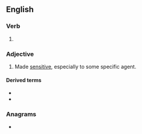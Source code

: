 ==English==

===Verb===
{{head|en|verb form}}

# {{en-past of|sensitize}}

===Adjective===
{{en-adj}}

# Made [[sensitive]], especially to some specific agent.

====Derived terms====
* {{l|en|sensitized antibody}}
* {{l|en|sensitized cell}}

===Anagrams===
* {{anagrams|en|a=deeiinsstz|densitizes}}